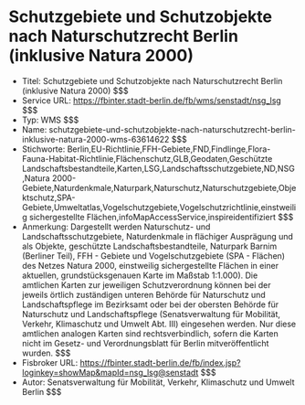 # Schutzgebiete und Schutzobjekte nach Naturschutzrecht Berlin (inklusive Natura 2000)
- Titel: Schutzgebiete und Schutzobjekte nach Naturschutzrecht Berlin (inklusive Natura 2000) $$$
- Service URL: https://fbinter.stadt-berlin.de/fb/wms/senstadt/nsg_lsg $$$
- Typ: WMS $$$
- Name: schutzgebiete-und-schutzobjekte-nach-naturschutzrecht-berlin-inklusive-natura-2000-wms-63614622 $$$
- Stichworte: Berlin,EU-Richtlinie,FFH-Gebiete,FND,Findlinge,Flora-Fauna-Habitat-Richtlinie,Flächenschutz,GLB,Geodaten,Geschützte Landschaftsbestandteile,Karten,LSG,Landschaftsschutzgebiete,ND,NSG,Natura 2000-Gebiete,Naturdenkmale,Naturpark,Naturschutz,Naturschutzgebiete,Objektschutz,SPA-Gebiete,Umweltatlas,Vogelschutzgebiete,Vogelschutzrichtlinie,einstweilig sichergestellte Flächen,infoMapAccessService,inspireidentifiziert $$$
- Anmerkung: Dargestellt werden Naturschutz- und Landschaftsschutzgebiete, Naturdenkmale in flächiger Ausprägung und als Objekte, geschützte Landschaftsbestandteile, Naturpark Barnim (Berliner Teil), FFH - Gebiete und Vogelschutzgebiete (SPA - Flächen) des Netzes Natura 2000, einstweilig sichergestellte Flächen in einer aktuellen, grundstücksgenauen Karte im Maßstab 1:1.000). Die amtlichen Karten zur jeweiligen Schutzverordnung können bei der jeweils örtlich zuständigen unteren Behörde für Naturschutz und Landschaftspflege im Bezirksamt oder bei der obersten Behörde für Naturschutz und Landschaftspflege (Senatsverwaltung für Mobilität, Verkehr, Klimaschutz und Umwelt Abt. III) eingesehen werden. Nur diese amtlichen analogen Karten sind rechtsverbindlich, sofern die Karten nicht im Gesetz- und Verordnungsblatt für Berlin mitveröffentlicht wurden. $$$
- Fisbroker URL: https://fbinter.stadt-berlin.de/fb/index.jsp?loginkey=showMap&mapId=nsg_lsg@senstadt $$$
- Autor: Senatsverwaltung für Mobilität, Verkehr, Klimaschutz und Umwelt Berlin $$$
